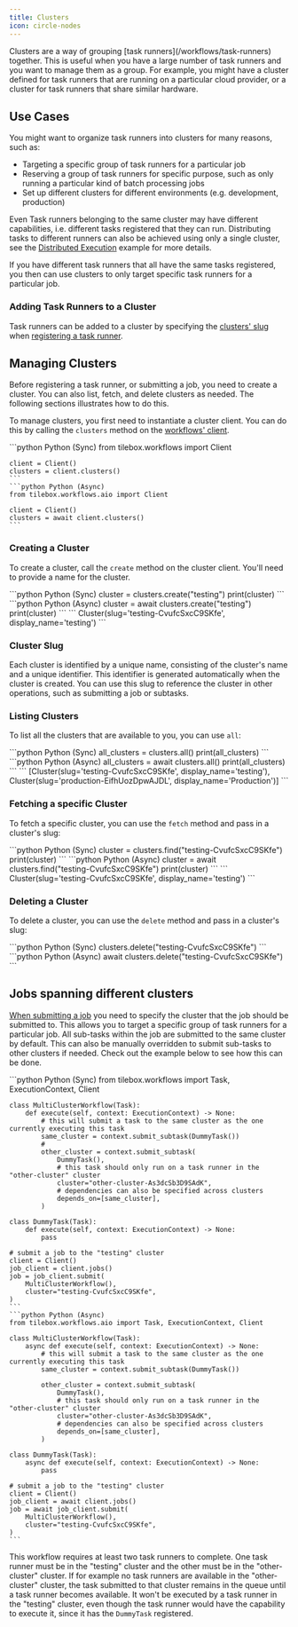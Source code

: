 ```yaml
---
title: Clusters
icon: circle-nodes
---
```


<Accordion title="What is a Cluster?">
Clusters are a way of grouping [task runners](/workflows/task-runners) together.
This is useful when you have a large number of task runners and you want to manage them as a group.
For example, you might have a cluster defined for task runners that are running on a particular cloud provider, or a cluster
for task runners that share similar hardware.
</Accordion>

## Use Cases

You might want to organize task runners into clusters for many reasons, such as:

- Targeting a specific group of task runners for a particular job
- Reserving a group of task runners for specific purpose, such as only running a particular kind of batch processing jobs
- Set up different clusters for different environments (e.g. development, production)

Even Task runners belonging to the same cluster may have different capabilities, i.e. different tasks registered that they can run.
Distributing tasks to different runners can also be achieved using only a single cluster, see the
[Distributed Execution](/workflows/task-runners#distributed-execution) example for more details.

If you have different task runners that all have the same tasks registered, you then can use clusters to only target
specific task runners for a particular job.

### Adding Task Runners to a Cluster

Task runners can be added to a cluster by specifying the [clusters' slug](#cluster-slug) when [registering a task runner](/workflows/task-runners).

## Managing Clusters

Before registering a task runner, or submitting a job, you need to create a cluster. You can also list, fetch, and delete
clusters as needed. The following sections illustrates how to do this.

To manage clusters, you first need to instantiate a cluster client. You can do this by calling the `clusters` method on the
[workflows' client](/workflows/creating).

<CodeGroup title="Instantiating a Clusters Client">
    ```python Python (Sync)
    from tilebox.workflows import Client

    client = Client()
    clusters = client.clusters()
    ```
    ```python Python (Async)
    from tilebox.workflows.aio import Client

    client = Client()
    clusters = await client.clusters()
    ```
</CodeGroup>

### Creating a Cluster

To create a cluster, call the `create` method on the cluster client. You'll need to provide a name for the cluster.

<CodeGroup title="Creating a Cluster">
    ```python Python (Sync)
    cluster = clusters.create("testing")
    print(cluster)
    ```
    ```python Python (Async)
    cluster = await clusters.create("testing")
    print(cluster)
    ```
</CodeGroup>

<CodeGroup title="Output">
    ```
    Cluster(slug='testing-CvufcSxcC9SKfe', display_name='testing')
    ```
</CodeGroup>

### Cluster Slug

Each cluster is identified by a unique name, consisting of the cluster's name and a unique identifier. This identifier is
generated automatically when the cluster is created. You can use this slug to reference the cluster in other operations,
such as submitting a job or subtasks.

### Listing Clusters

To list all the clusters that are available to you, you can use `all`:

<CodeGroup title="Listing Clusters">
    ```python Python (Sync)
    all_clusters = clusters.all()
    print(all_clusters)
    ```
    ```python Python (Async)
    all_clusters = await clusters.all()
    print(all_clusters)
    ```
</CodeGroup>

<CodeGroup title="Output">
    ```
    [Cluster(slug='testing-CvufcSxcC9SKfe', display_name='testing'),
    Cluster(slug='production-EifhUozDpwAJDL', display_name='Production')]
    ```
</CodeGroup>

### Fetching a specific Cluster

To fetch a specific cluster, you can use the `fetch` method and pass in a cluster's slug:

<CodeGroup title="Fetching a Cluster">
    ```python Python (Sync)
    cluster = clusters.find("testing-CvufcSxcC9SKfe")
    print(cluster)
    ```
    ```python Python (Async)
    cluster = await clusters.find("testing-CvufcSxcC9SKfe")
    print(cluster)
    ```
</CodeGroup>

<CodeGroup title="Output">
    ```
    Cluster(slug='testing-CvufcSxcC9SKfe', display_name='testing')
    ```
</CodeGroup>

### Deleting a Cluster

To delete a cluster, you can use the `delete` method and pass in a cluster's slug:

<CodeGroup title="Deleting a Cluster">
    ```python Python (Sync)
    clusters.delete("testing-CvufcSxcC9SKfe")
    ```
    ```python Python (Async)
    await clusters.delete("testing-CvufcSxcC9SKfe")
    ```
</CodeGroup>

## Jobs spanning different clusters

[When submitting a job](/workflows/job) you need to specify the cluster that the job should be submitted to.
This allows you to target a specific group of task runners for a particular job. All sub-tasks within the job are
submitted to the same cluster by default. This can also be manually overridden to submit sub-tasks to other
clusters if needed. Check out the example below to see how this can be done.

<CodeGroup title="Deleting a Cluster">
    ```python Python (Sync)
    from tilebox.workflows import Task, ExecutionContext, Client

    class MultiClusterWorkflow(Task):
        def execute(self, context: ExecutionContext) -> None:
            # this will submit a task to the same cluster as the one currently executing this task
            same_cluster = context.submit_subtask(DummyTask())
            #
            other_cluster = context.submit_subtask(
                DummyTask(),
                # this task should only run on a task runner in the "other-cluster" cluster
                cluster="other-cluster-As3dcSb3D9SAdK",
                # dependencies can also be specified across clusters
                depends_on=[same_cluster],
            )

    class DummyTask(Task):
        def execute(self, context: ExecutionContext) -> None:
            pass

    # submit a job to the "testing" cluster
    client = Client()
    job_client = client.jobs()
    job = job_client.submit(
        MultiClusterWorkflow(),
        cluster="testing-CvufcSxcC9SKfe",
    )
    ```
    ```python Python (Async)
    from tilebox.workflows.aio import Task, ExecutionContext, Client

    class MultiClusterWorkflow(Task):
        async def execute(self, context: ExecutionContext) -> None:
            # this will submit a task to the same cluster as the one currently executing this task
            same_cluster = context.submit_subtask(DummyTask())

            other_cluster = context.submit_subtask(
                DummyTask(),
                # this task should only run on a task runner in the "other-cluster" cluster
                cluster="other-cluster-As3dcSb3D9SAdK",
                # dependencies can also be specified across clusters
                depends_on=[same_cluster],
            )

    class DummyTask(Task):
        async def execute(self, context: ExecutionContext) -> None:
            pass

    # submit a job to the "testing" cluster
    client = Client()
    job_client = await client.jobs()
    job = await job_client.submit(
        MultiClusterWorkflow(),
        cluster="testing-CvufcSxcC9SKfe",
    )
    ```
</CodeGroup>

This workflow requires at least two task runners to complete. One task runner must be in the "testing" cluster
and the other must be in the "other-cluster" cluster. If for example no task runners are available in the "other-cluster"
cluster, the task submitted to that cluster remains in the queue until a task runner becomes available. It won't
be executed by a task runner in the "testing" cluster, even though the task runner would have the capability to execute it,
since it has the `DummyTask` registered.